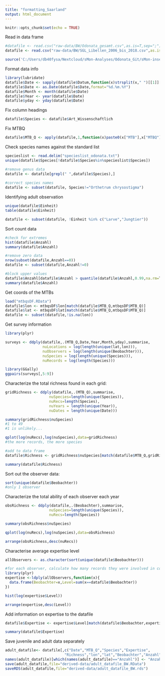 ```yaml
---
title: "formatting_Saarland"
output: html_document
---
```


```r

knitr::opts_chunk$set(echo = TRUE)

```

Read in data frame

```r

#datafile <- read.csv("raw-data/BW/Odonata_gesamt.csv",as.is=T,sep=";")
datafile <- read.csv("raw-data/BW/SGL_Libellen_2006_bis_2018.csv",as.is=T,sep=";")

source('C:/Users/db40fysa/Nextcloud/sMon-Analyses/Odonata_Git/sMon-insects/R/sparta_wrapper_functions.R')

```

Format data info

```r

library(lubridate)
datafile$Date <- sapply(datafile$Datum,function(x)strsplit(x," ")[[1]][1])
datafile$Date <- as.Date(datafile$Date,format="%d.%m.%Y")
datafile$Month <- month(datafile$Date)
datafile$Year <- year(datafile$Date)
datafile$yday <- yday(datafile$Date)

```

Fix column headings
```r

datafile$Species <- datafile$Art_Wissenschaftlich

```

Fix MTBQ
```r

datafile$MTB_Q <- apply(datafile,1,function(x)paste0(x["MTB"],x["MTBQ"]))

```

Check species names against the standard list

```r
specieslist <- read.delim("specieslist_odonata.txt")
unique(datafile$Species[!datafile$Species%in%specieslist$Species])

#remove genus data
datafile <- datafile[grepl(" ",datafile$Species),]
  
#correct species names
datafile <- subset(datafile, Species!="Orthetrum chrysostigma")


```

Identifying adult observation

```r

unique(datafile$Einheit)
table(datafile$Einheit)

datafile <- subset(datafile, !Einheit %in% c("Larve","Jungtier"))

```

Sort count data

```r


#check for extremes
hist(datafile$Anzahl)
summary(datafile$Anzahl)

#remove zero data
nrow(subset(datafile,Anzahl==0))
datafile <- subset(datafile,Anzahl!=0)

#block upper values
datafile$Anzahl[datafile$Anzahl > quantile(datafile$Anzahl,0.99,na.rm=T)] <- quantile(datafile$Anzahl,0.99,na.rm=T)
summary(datafile$Anzahl)

```

Get coords of the MTBs

```r
load("mtbqsDF.RData")
datafile$lon <- mtbqsDF$lon[match(datafile$MTB_Q,mtbqsDF$MTB_Q)]
datafile$lat <- mtbqsDF$lat[match(datafile$MTB_Q,mtbqsDF$MTB_Q)]
datafile <- subset(datafile,!is.na(lon))

```


Get survey information

```r

library(plyr)

surveys <- ddply(datafile,.(MTB_Q,Date,Year,Month,yday),summarise,
                 nuLocations = log(length(unique(lat,lon))),
                 nuObservers = log(length(unique(Beobachter))),
                 nuSpecies = log(length(unique(Species))),
                 nuRecords = log(length(Species)))

library(GGally)
ggpairs(surveys[,5:9])

```

Characterize the total richness found in each grid:

```r
gridRichness <- ddply(datafile,.(MTB_Q),summarise,
                    nuSpecies=length(unique(Species)),
                    nuRecs=length(Species),
                    nuYears = length(unique(Year)),
                    nuDates = length(unique(Date)))

summary(gridRichness$nuSpecies)
#1 to 49
#1 is unlikely...

qplot(log(nuRecs),log(nuSpecies),data=gridRichness)
#the more records, the more species

#add to data frame
datafile$Richness <- gridRichness$nuSpecies[match(datafile$MTB_Q,gridRichness$MTB_Q)]

summary(datafile$Richness)

```

Sort out the observer data:

```r

sort(unique(datafile$Beobachter))
#only 1 observer
```

Characterize the total ability of each observer each year

```r

obsRichness <- ddply(datafile,.(Beobachter),summarise,
                    nuSpecies=length(unique(Species)),
                    nuRecs=length(Species))

summary(obsRichness$nuSpecies)

qplot(log(nuRecs),log(nuSpecies),data=obsRichness)

arrange(obsRichness,desc(nuRecs))

```

Characterise average expertise level

```r

allObservers <- as.character(sort(unique(datafile$Beobachter)))

#for each observer, calculate how many records they were involved in collecting
library(plyr)
expertise <-ldply(allObservers,function(x){
  data.frame(Beobachter=x,Level=sum(x==datafile$Beobachter))
})

hist(log(expertise$Level))  

arrange(expertise,desc(Level))

```

Add information on expertise to the datafile

```r

datafile$Expertise <- expertise$Level[match(datafile$Beobachter,expertise$Beobachter)]

summary(datafile$Expertise)

```

Save juvenile and adult data separately

```r

adult_datafile<- datafile[,c("Date","MTB_Q","Species","Expertise",
                           "Richness","lon","lat","Beobachter","Anzahl")]
names(adult_datafile)[which(names(adult_datafile)=="Anzahl")] <- "Anzahl_min"
save(adult_datafile,file="derived-data/adult_datafile_BW.RData")
saveRDS(adult_datafile,file="derived-data/adult_datafile_BW.rds")

```



